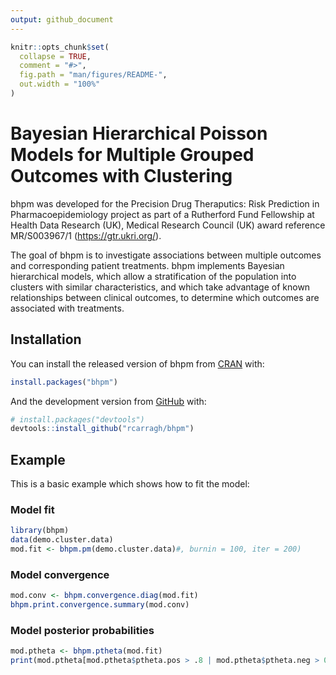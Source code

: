 ```yaml
---
output: github_document
---
```


<!-- README.md is generated from README.Rmd. Please edit that file -->

```r
knitr::opts_chunk$set(
  collapse = TRUE,
  comment = "#>",
  fig.path = "man/figures/README-",
  out.width = "100%"
)
```

# Bayesian Hierarchical Poisson Models for Multiple Grouped Outcomes with Clustering

<!-- badges: start -->
<!-- badges: end -->

bhpm was developed for the Precision Drug Theraputics: Risk Prediction in Pharmacoepidemiology project as part of a Rutherford Fund Fellowship at Health Data Research (UK), Medical Research Council (UK) award reference MR/S003967/1 (<https://gtr.ukri.org/>).

The goal of bhpm is to investigate associations between multiple outcomes and corresponding patient treatments. bhpm implements Bayesian hierarchical models, which allow a stratification of the population into clusters with similar characteristics,
and which take advantage of known relationships between clinical outcomes, to determine which outcomes are associated with treatments. 

## Installation

You can install the released version of bhpm from [CRAN](https://CRAN.R-project.org) with:

``` r
install.packages("bhpm")
```

And the development version from [GitHub](https://github.com/) with:

``` r
# install.packages("devtools")
devtools::install_github("rcarragh/bhpm")
```

## Example

This is a basic example which shows how to fit the model:

### Model fit
```r
library(bhpm)
data(demo.cluster.data)
mod.fit <- bhpm.pm(demo.cluster.data)#, burnin = 100, iter = 200)
```

### Model convergence
```r
mod.conv <- bhpm.convergence.diag(mod.fit)
bhpm.print.convergence.summary(mod.conv)
```

### Model posterior probabilities
```r
mod.ptheta <- bhpm.ptheta(mod.fit)
print(mod.ptheta[mod.ptheta$ptheta.pos > .8 | mod.ptheta$ptheta.neg > 0.8, c("Trt.Grp","Cluster","Outcome","ptheta.pos","ptheta.neg")]) 
```
